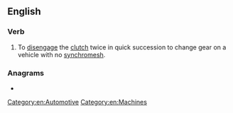 ==English==

===Verb===
{{en-verb|head=[[double]]-[[declutch]]}}

# To [[disengage]] the [[clutch]] twice in quick succession to change gear on a vehicle with no [[synchromesh]].

===Anagrams===
* {{anagrams|en|a=bccddeehllotuu|double-clutched}}

[[Category:en:Automotive]]
[[Category:en:Machines]]